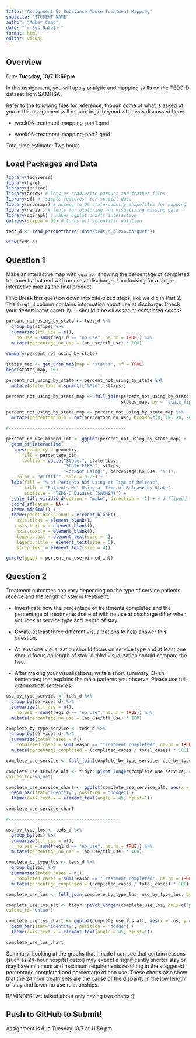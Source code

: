 ```yaml
---
title: "Assignment 5: Substance Abuse Treatment Mapping"
subtitle: "STUDENT NAME"
author: "Amber Camp"
date: "`r Sys.Date()`"
format: html
editor: visual
---
```


## Overview

Due: **Tuesday, 10/7 11:59pm**

In this assignment, you will apply analytic and mapping skills on the TEDS-D dataset from SAMHSA.

Refer to the following files for reference, though some of what is asked of you in this assignment will require logic beyond what was discussed here:

-   week06-treatment-mapping-part1.qmd

-   week06-treatment-mapping-part2.qmd

Total time estimate: Two hours

## Load Packages and Data

```r
library(tidyverse)
library(here)
library(janitor) 
library(arrow) # lets us read/write parquet and feather files
library(sf) # "simple features" for spatial data
library(urbnmapr) # access to US state/country shapefiles for mapping
library(naniar) # tools for exploring and visualizing missing data
library(ggiraph) # makes ggplot charts interactive
options(scipen = 99) # turns off scientific notation

```

```r
teds_d <- read_parquet(here("data/teds_d_clean.parquet"))

view(teds_d)
```

## Question 1

Make an interactive map with `ggiraph` showing the percentage of completed treatments that end with no use at discharge. I am looking for a single interactive map as the final product.

Hint: Break this question down into bite-sized steps, like we did in Part 2. The `freq1_d` column contains information about use at discharge. Check your denominator carefully — should it be *all cases* or *completed cases*?

```r
percent_not_using_by_state <- teds_d %>% 
  group_by(stfips) %>% 
  summarize(ttl_use = n(), 
    no_use = sum(freq1_d == "no use", na.rm = TRUE)) %>%
  mutate(percentage_no_use = (no_use/ttl_use) * 100)
  
summary(percent_not_using_by_state)

states_map <- get_urbn_map(map = "states", sf = TRUE)
head(states_map, 10)

percent_not_using_by_state <- percent_not_using_by_state %>%
  mutate(state_fips = sprintf("%02d", stfips))

percent_not_using_by_state_map <- full_join(percent_not_using_by_state,
                                            states_map, by = "state_fips")

percent_not_using_by_state_map <- percent_not_using_by_state_map %>% 
  mutate(percentage_bin = cut(percentage_no_use, breaks=c(0, 10, 20, 30, 40, 50, 60, 70, 80),include.lowest = TRUE))

#---------------------------------------------

percent_no_use_binned_int <- ggplot(percent_not_using_by_state_map) +
  geom_sf_interactive(
    aes(geometry = geometry,
      fill = percentage_bin,
      tooltip = paste("State:", state_abbv,
                      "State FIPS:", stfips,
                      "<br>Not Using:", percentage_no_use, "%")),
    color = "#ffffff", size = 0.25) +
  labs(fill = "% of Patients Not Using at Time of Release",
       title = "Patients Not Using at Time of Release by State",
       subtitle = "TEDS-D Dataset (SAMHSA)") +
  scale_fill_viridis_d(option = "mako", direction = -1) + # i flipped the direction of the color scale so dark = high and light = low
  coord_sf(datum = NA) +
  theme_minimal() +
  theme(panel.background = element_blank(),
    axis.ticks = element_blank(),
    axis.text.x = element_blank(),
    axis.text.y = element_blank(),
    legend.text = element_text(size = 4),
    legend.title = element_text(size = 5),
    strip.text = element_text(size = 4))

girafe(ggobj = percent_no_use_binned_int)


```

## Question 2

Treatment outcomes can vary depending on the type of service patients receive and the length of stay in treatment.

-   Investigate how the percentage of treatments completed and the percentage of treatments that end with no use at discharge differ when you look at service type and length of stay.

-   Create at least three different visualizations to help answer this question.

-   At least one visualization should focus on service type and at least one should focus on length of stay. A third visualization should compare the two.

-   After making your visualizations, write a short summary (3-ish sentences) that explains the main patterns you observe. Please use full, grammatical sentences.

```r
use_by_type_service <- teds_d %>% 
  group_by(services_d) %>%
  summarize(ttl_use = n(), 
    no_use = sum(freq1_d == "no use", na.rm = TRUE)) %>% 
  mutate(percentage_no_use = (no_use/ttl_use) * 100)

complete_by_type_service <- teds_d %>% 
  group_by(services_d) %>%
  summarize(total_cases = n(),
    completed_cases = sum(reason == "Treatment completed", na.rm = TRUE)) %>% 
  mutate(percentage_completed = (completed_cases / total_cases) * 100)

complete_use_service <- full_join(complete_by_type_service, use_by_type_service, by= "services_d")

complete_use_service_alt <- tidyr::pivot_longer(complete_use_service, cols=c("percentage_completed", "percentage_no_use"), names_to="variable", 
values_to="value") 

complete_use_service_chart <- ggplot(complete_use_service_alt, aes(x = services_d, y = value, fill= variable))+
  geom_bar(stat="identity", position = "dodge") +
  theme(axis.text.x = element_text(angle = 45, hjust=1))

complete_use_service_chart

#------------------------------------------

use_by_type_los <- teds_d %>% 
  group_by(los) %>%
  summarize(ttl_use = n(), 
    no_use = sum(freq1_d == "no use", na.rm = TRUE)) %>% 
  mutate(percentage_no_use = (no_use/ttl_use) * 100)

complete_by_type_los <- teds_d %>% 
  group_by(los) %>%
  summarize(total_cases = n(),
    completed_cases = sum(reason == "Treatment completed", na.rm = TRUE)) %>% 
  mutate(percentage_completed = (completed_cases / total_cases) * 100)

complete_use_los <- full_join(complete_by_type_los, use_by_type_los, by= "los")

complete_use_los_alt <- tidyr::pivot_longer(complete_use_los, cols=c("percentage_completed", "percentage_no_use"), names_to="variable", 
values_to="value") 

complete_use_los_chart <- ggplot(complete_use_los_alt, aes(x = los, y = value, fill= variable))+
  geom_bar(stat="identity", position = "dodge") +
  theme(axis.text.x = element_text(angle = 45, hjust=1))

complete_use_los_chart
```

Summary: Looking at the graphs that I made I can see that certain reasons (such as 24-hour hospital detox) may expect a significantly shorter stay or may have minimum and maximum requirements resulting in the staggered percentage completed and percentage of non use. These charts also show that the 24 hour treatments are the cause of the disparity in the low length of stay and lower no use relationships.

REMINDER: we talked about only having two charts :)

## Push to GitHub to Submit!

Assignment is due Tuesday 10/7 at 11:59 pm.
